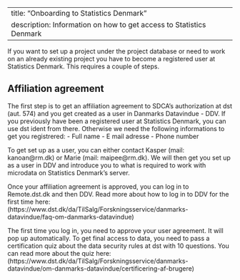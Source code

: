 
---
title: "Onboarding to Statistics Denmark"
description: Information on how to get access to Statistics Denmark
---

If you want to set up a project under the project database or need to work on an already existing project you have to become a registered user at Statistics Denmark. This requires a couple of steps.

## Affiliation agreement

The first step is to get an affiliation agreement to SDCA's authorization at dst (aut. 574) and you get created as a user in Danmarks Datavindue - DDV. If you previously have been a registered user at Statistics Denmark, you can use dst ident from there. Otherwise we need the following informations to get you registrered:
  -    Full name
  -    E mail adresse
  -    Phone number



To get set up as a user, you can either contact Kasper (mail: kanoan@rm.dk) or Marie (mail: maipee@rm.dk). We will then get you set up as a user in DDV and introduce you to what is required to work with microdata on Statistics Denmark's server.  

Once your affiliation agreement is approved, you can log in to Remote.dst.dk and then DDV. Read more about how to log in to DDV for the first time here:
(https://www.dst.dk/da/TilSalg/Forskningsservice/danmarks-datavindue/faq-om-danmarks-datavindue)  

The first time you log in, you need to approve your user agreement. It will pop up automatically. To get final access to data, you need to pass a certification quiz about the data security rules at dst with 10 questions. You can read more about the quiz here:
(https://www.dst.dk/da/TilSalg/Forskningsservice/danmarks-datavindue/om-danmarks-datavindue/certificering-af-brugere)
